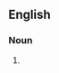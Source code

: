 {{also|movie-goers}}

==English==

===Noun===
{{head|en|noun form}}

# {{plural of|moviegoer|lang=en}}